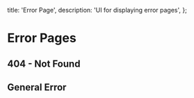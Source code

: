   title: 'Error Page',
  description: 'UI for displaying error pages',
};

# Error Pages

## 404 - Not Found

<ComponentCodePreview name='errorcomponent2' />

## General Error

<ComponentCodePreview name='errorcomponent' />
